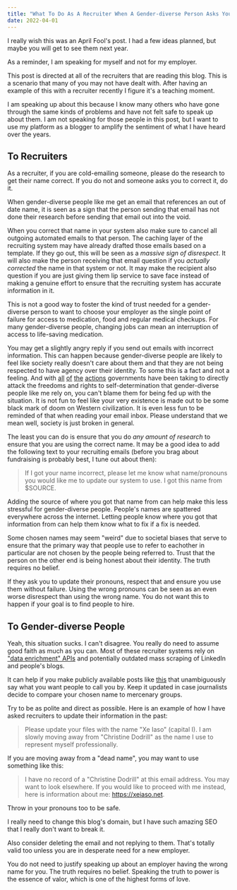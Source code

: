 ```yaml
---
title: "What To Do As A Recruiter When A Gender-diverse Person Asks You To Update Their Name"
date: 2022-04-01
---
```


<XeblogConv name="Cadey" mood="coffee">
I really wish this was an April Fool's post. I had a few ideas planned, but
maybe you will get to see them next year.

As a reminder, I am speaking for myself and not for my employer.

</XeblogConv>

This post is directed at all of the recruiters that are reading this blog. This
is a scenario that many of you may not have dealt with. After having an example
of this with a recruiter recently I figure it's a teaching moment.

I am speaking up about this because I know many others who have gone through the
same kinds of problems and have not felt safe to speak up about them. I am not
speaking for those people in this post, but I want to use my platform as a
blogger to amplify the sentiment of what I have heard over the years.

## To Recruiters

As a recruiter, if you are cold-emailing someone, please do the research to get
their name correct. If you do not and someone asks you to correct it, do it.

When gender-diverse people like me get an email that references an out of date
name, it is seen as a sign that the person sending that email has not done their
research before sending that email out into the void.

When you correct that name in your system also make sure to cancel all outgoing
automated emails to that person. The caching layer of the recruiting system may
have already drafted those emails based on a template. If they go out, this will
be seen as a _massive sign of disrespect_. It will also make the person
receiving that email question if you _actually corrected_ the name in that
system or not. It may make the recipient also question if you are just giving
them lip service to save face instead of making a genuine effort to ensure that
the recruiting system has accurate information in it.

This is not a good way to foster the kind of trust needed for a gender-diverse
person to want to choose your employer as the single point of failure for access
to medication, food and regular medical checkups. For many gender-diverse
people, changing jobs can mean an interruption of access to life-saving
medication.

You may get a slightly angry reply if you send out emails with incorrect
information. This can happen because gender-diverse people are likely to feel
like society really doesn't care about them and that they are not being
respected to have agency over their identity. To some this is a fact and not
a feeling. And with
[all](https://www.theguardian.com/us-news/2022/mar/10/idaho-bill-trans-youth-treatment-ban-passes-house)
[of](https://www.washingtonpost.com/dc-md-va/2022/03/17/texas-trans-child-abuse-investigations/)
[the](https://www.nbcnews.com/nbc-out/out-politics-and-policy/alabama-bill-seeks-ban-hormone-treatments-trans-youth-rcna18512)
[actions](https://www.hrc.org/press-releases/breaking-2021-becomes-record-year-for-anti-transgender-legislation)
governments have been taking to directly attack the freedoms and rights to
self-determination that gender-diverse people like me rely on, you can't blame
them for being fed up with the situation. It is not fun to feel like your very
existence is made out to be some black mark of doom on Western civilization. It
is even less fun to be reminded of that when reading your email inbox. Please
understand that we mean well, society is just broken in general.

The least you can do is ensure that you do _any amount of research_ to ensure
that you are using the correct name. It may be a good idea to add the following
text to your recruiting emails (before you brag about fundraising is probably
best, I tune out about then):

> If I got your name incorrect, please let me know what name/pronouns you would
> like me to update our system to use. I got this name from $SOURCE.

Adding the source of where you got that name from can help make this less
stressful for gender-diverse people. People's names are spattered everywhere
across the internet. Letting people know where you got that information from can
help them know what to fix if a fix is needed.

Some chosen names may seem "weird" due to societal biases that serve to ensure
that the primary way that people use to refer to eachother in particular are not
chosen by the people being referred to. Trust that the person on the other end
is being honest about their identity. The truth requires no belief.

If they ask you to update their pronouns, respect that and ensure you use them
without failure. Using the wrong pronouns can be seen as an even worse
disrespect than using the wrong name. You do not want this to happen if your
goal is to find people to hire.

## To Gender-diverse People

Yeah, this situation sucks. I can't disagree. You really do need to assume good
faith as much as you can. Most of these recruiter systems rely on ["data
enrichment" APIs](https://clearbit.com/) and potentially outdated mass scraping
of LinkedIn and people's blogs.

It can help if you make publicly available posts like
[this](/blog/xe-2021-08-07) that unambiguously say what you want people to call
you by. Keep it updated in case journalists decide to compare your chosen name
to mercenary groups.

Try to be as polite and direct as possible. Here is an example of how I have
asked recruiters to update their information in the past:

> Please update your files with the name "Xe Iaso" (capital I). I am
> slowly moving away from "Christine Dodrill" as the name I use to
> represent myself professionally.

If you are moving away from a "dead name", you may want to use something like
this:

> I have no record of a "Christine Dodrill" at this email address. You may want
> to look elsewhere. If you would like to proceed with me instead, here is
> information about me: https://xeiaso.net.

Throw in your pronouns too to be safe.

<XeblogConv name="Cadey" mood="coffee">
  I really need to change this blog's domain, but I have such amazing SEO that I
  really don't want to break it.
</XeblogConv>

Also consider deleting the email and not replying to them. That's totally valid
too unless you are in desperate need for a new employer.

You do not need to justify speaking up about an employer having the wrong name
for you. The truth requires no belief. Speaking the truth to power is the
essence of valor, which is one of the highest forms of love.
